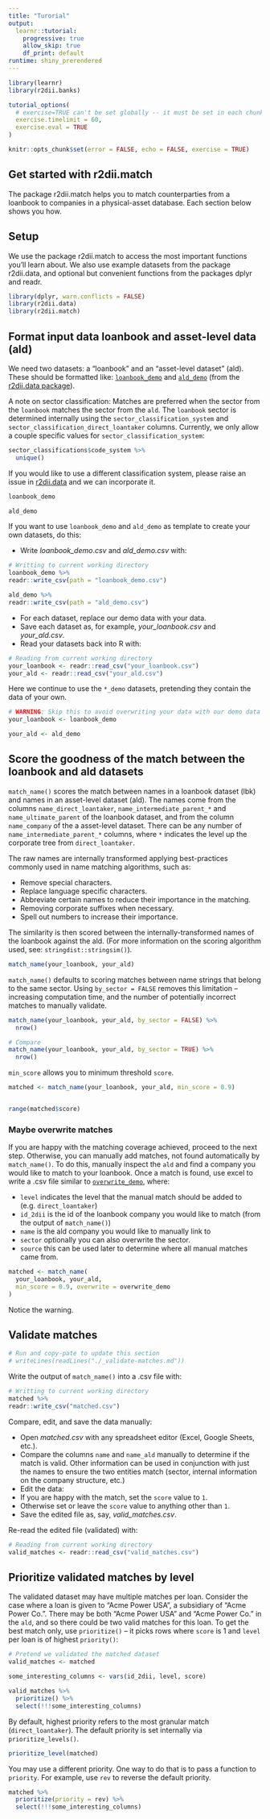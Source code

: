 ```yaml
---
title: "Turorial"
output: 
  learnr::tutorial:
    progressive: true
    allow_skip: true
    df_print: default
runtime: shiny_prerendered
---
```



```r
library(learnr)
library(r2dii.banks)

tutorial_options(
  # exercise=TRUE can't be set globally -- it must be set in each chunk
  exercise.timelimit = 60,
  exercise.eval = TRUE
)

knitr::opts_chunk$set(error = FALSE, echo = FALSE, exercise = TRUE)
```


## Get started with r2dii.match




The package r2dii.match helps you to match counterparties from a loanbook to companies in a physical-asset database. Each section below shows you how.

## Setup

We use the package r2dii.match to access the most important functions you'll learn about. We also use example datasets from the package r2dii.data, and optional but convenient functions from the packages dplyr and readr.

```r
library(dplyr, warn.conflicts = FALSE)
library(r2dii.data)
library(r2dii.match)
```

## Format input data loanbook and asset-level data (ald)

We need two datasets: a "loanbook" and an "asset-level dataset" (ald). These should be formatted like:  [`loanbook_demo`](https://2degreesinvesting.github.io/r2dii.data/reference/loanbook_demo.html) and [`ald_demo`](https://2degreesinvesting.github.io/r2dii.data/reference/ald_demo.html) (from the [r2dii.data package](https://2degreesinvesting.github.io/r2dii.data)).

A note on sector classification: Matches are preferred when the sector from the `loanbook` matches the sector from the `ald`. The `loanbook` sector is determined internally using the `sector_classification_system` and `sector_classification_direct_loantaker` columns. Currently, we only allow a couple specific values for `sector_classification_system`:
```r
sector_classifications$code_system %>%
  unique()
```

If you would like to use a different classification system, please raise an issue in [r2dii.data](https://github.com/2DegreesInvesting/r2dii.data) and we can incorporate it.

```r
loanbook_demo


```

```r
ald_demo


```

If you want to use `loanbook_demo` and `ald_demo` as template to create your own datasets, do this:

* Write _loanbook\_demo.csv_ and _ald\_demo.csv_ with:

```r
# Writting to current working directory
loanbook_demo %>%
readr::write_csv(path = "loanbook_demo.csv")

ald_demo %>%
readr::write_csv(path = "ald_demo.csv")
```

* For each dataset, replace our demo data with your data.
* Save each dataset as, for example, _your\_loanbook.csv_ and _your\_ald.csv_.
* Read your datasets back into R with:

```r
# Reading from current working directory
your_loanbook <- readr::read_csv("your_loanbook.csv")
your_ald <- readr::read_csv("your_ald.csv")
```

Here we continue to use the `*_demo` datasets, pretending they contain the data of your own.

```r
# WARNING: Skip this to avoid overwriting your data with our demo data
your_loanbook <- loanbook_demo

your_ald <- ald_demo
```

## Score the goodness of the match between the loanbook and ald datasets

`match_name()` scores the match between names in a loanbook dataset (lbk) and names in an asset-level dataset (ald). The names come from the columns `name_direct_loantaker`, `name_intermediate_parent_*` and `name_ultimate_parent` of the loanbook dataset, and from the column `name_company` of the a asset-level dataset. There can be any number of `name_intermediate_parent_*` columns, where `*` indicates the level up the corporate tree from `direct_loantaker`.

The raw names are internally transformed applying best-practices commonly used in name matching algorithms, such as:

* Remove special characters.
* Replace language specific characters.
* Abbreviate certain names to reduce their importance in the matching.
* Removing corporate suffixes when necessary.
* Spell out numbers to increase their importance.

The similarity is then scored between the internally-transformed names of the loanbook against the ald. (For more information on the scoring algorithm used, see: `stringdist::stringsim()`).

```r
match_name(your_loanbook, your_ald)


```

`match_name()` defaults to scoring matches between name strings that belong to the same sector. Using `by_sector = FALSE` removes this limitation -- increasing computation time, and the number of potentially incorrect matches to manually validate.

```r
match_name(your_loanbook, your_ald, by_sector = FALSE) %>%
  nrow()
```

```r
# Compare
match_name(your_loanbook, your_ald, by_sector = TRUE) %>%
  nrow()
```


`min_score` allows you to minimum threshold `score`.

```r
matched <- match_name(your_loanbook, your_ald, min_score = 0.9)


range(matched$score)


```

### Maybe overwrite matches

If you are happy with the matching coverage achieved, proceed to the next step. Otherwise, you can manually add matches, not found automatically by `match_name()`. To do this, manually inspect the `ald` and find a company you would like to match to your loanbook. Once a match is found, use excel to write a .csv file similar to [`overwrite_demo`](https://2degreesinvesting.github.io/r2dii.data/reference/overwrite_demo.html), where:

* `level` indicates the level that the manual match should be added to (e.g. `direct_loantaker`)
* `id_2dii` is the id of the loanbook company you would like to match (from the output of `match_name()`)
* `name` is the ald company you would like to manually link to
* `sector` optionally you can also overwrite the sector.
* `source` this can be used later to determine where all manual matches came from.

```r
matched <- match_name(
  your_loanbook, your_ald,
  min_score = 0.9, overwrite = overwrite_demo
)
```

Notice the warning.

## Validate matches

```r
# Run and copy-pate to update this section
# writeLines(readLines("./_validate-matches.md"))
```

Write the output of `match_name()` into a .csv file with:

```r
# Writting to current working directory
matched %>%
readr::write_csv("matched.csv")
```

Compare, edit, and save the data manually:

* Open _matched.csv_ with any spreadsheet editor (Excel, Google Sheets, etc.).
* Compare the columns `name` and `name_ald` manually to determine if the match is valid. Other information can be used in conjunction with just the names to ensure the two entities match (sector, internal information on the company structure, etc.)
* Edit the data:
* If you are happy with the match, set the `score` value to `1`.
* Otherwise set or leave the `score` value to anything other than `1`.
* Save the edited file as, say, _valid_matches.csv_.

Re-read the edited file (validated) with:

```r
# Reading from current working directory
valid_matches <- readr::read_csv("valid_matches.csv")
```


## Prioritize validated matches by level

The validated dataset may have multiple matches per loan. Consider the case where a loan is given to "Acme Power USA", a subsidiary of "Acme Power Co.". There may be both "Acme Power USA" and "Acme Power Co." in the `ald`, and so there could be two valid matches for this loan. To get the best match only, use `prioritize()` -- it picks rows where `score` is 1 and `level` per loan is of highest `priority()`:

```r
# Pretend we validated the matched dataset
valid_matches <- matched

some_interesting_columns <- vars(id_2dii, level, score)

valid_matches %>%
  prioritize() %>%
  select(!!!some_interesting_columns)
```

By default, highest priority refers to the most granular match (`direct_loantaker`). The default priority is set internally via `prioritize_levels()`.

```r
prioritize_level(matched)


```

You may use a different priority. One way to do that is to pass a function to `priority`. For example, use `rev` to reverse the default priority.

```r
matched %>%
  prioritize(priority = rev) %>%
  select(!!!some_interesting_columns)
```
